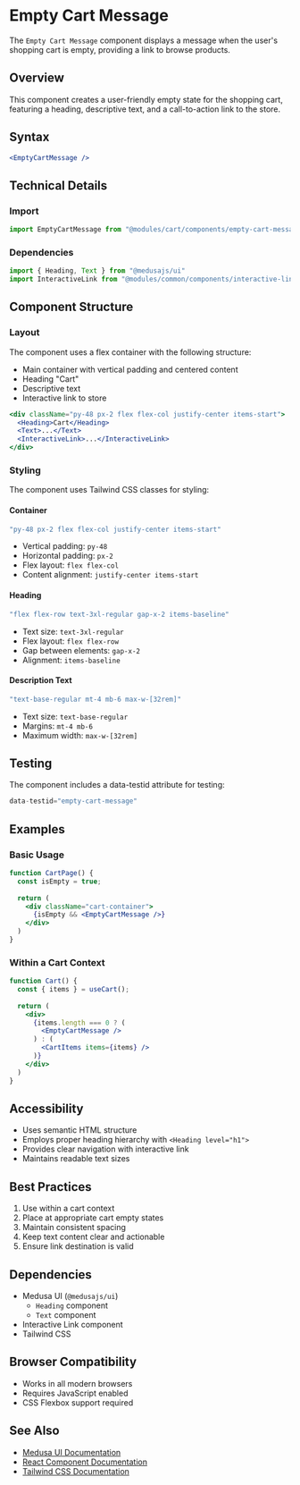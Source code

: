 # Empty Cart Message

The `Empty Cart Message` component displays a message when the user's shopping cart is empty, providing a link to browse products.

## Overview

This component creates a user-friendly empty state for the shopping cart, featuring a heading, descriptive text, and a call-to-action link to the store.

## Syntax

```jsx copy
<EmptyCartMessage />
```

## Technical Details

### Import

```jsx copy
import EmptyCartMessage from "@modules/cart/components/empty-cart-message"
```

### Dependencies

```jsx copy
import { Heading, Text } from "@medusajs/ui"
import InteractiveLink from "@modules/common/components/interactive-link"
```

## Component Structure

### Layout
The component uses a flex container with the following structure:
- Main container with vertical padding and centered content
- Heading "Cart"
- Descriptive text
- Interactive link to store

```jsx copy
<div className="py-48 px-2 flex flex-col justify-center items-start">
  <Heading>Cart</Heading>
  <Text>...</Text>
  <InteractiveLink>...</InteractiveLink>
</div>
```

### Styling

The component uses Tailwind CSS classes for styling:

#### Container
```jsx copy
"py-48 px-2 flex flex-col justify-center items-start"
```
- Vertical padding: `py-48`
- Horizontal padding: `px-2`
- Flex layout: `flex flex-col`
- Content alignment: `justify-center items-start`

#### Heading
```jsx copy
"flex flex-row text-3xl-regular gap-x-2 items-baseline"
```
- Text size: `text-3xl-regular`
- Flex layout: `flex flex-row`
- Gap between elements: `gap-x-2`
- Alignment: `items-baseline`

#### Description Text
```jsx copy
"text-base-regular mt-4 mb-6 max-w-[32rem]"
```
- Text size: `text-base-regular`
- Margins: `mt-4 mb-6`
- Maximum width: `max-w-[32rem]`

## Testing

The component includes a data-testid attribute for testing:
```jsx copy
data-testid="empty-cart-message"
```

## Examples

### Basic Usage

```jsx copy
function CartPage() {
  const isEmpty = true;
  
  return (
    <div className="cart-container">
      {isEmpty && <EmptyCartMessage />}
    </div>
  )
}
```

### Within a Cart Context

```jsx copy
function Cart() {
  const { items } = useCart();
  
  return (
    <div>
      {items.length === 0 ? (
        <EmptyCartMessage />
      ) : (
        <CartItems items={items} />
      )}
    </div>
  )
}
```

## Accessibility

- Uses semantic HTML structure
- Employs proper heading hierarchy with `<Heading level="h1">`
- Provides clear navigation with interactive link
- Maintains readable text sizes

## Best Practices

1. Use within a cart context
2. Place at appropriate cart empty states
3. Maintain consistent spacing
4. Keep text content clear and actionable
5. Ensure link destination is valid

## Dependencies

- Medusa UI (`@medusajs/ui`)
  - `Heading` component
  - `Text` component
- Interactive Link component
- Tailwind CSS

## Browser Compatibility

- Works in all modern browsers
- Requires JavaScript enabled
- CSS Flexbox support required

## See Also

- [Medusa UI Documentation](https://docs.medusajs.com/ui)
- [React Component Documentation](https://react.dev/reference/react/Component)
- [Tailwind CSS Documentation](https://tailwindcss.com/docs)